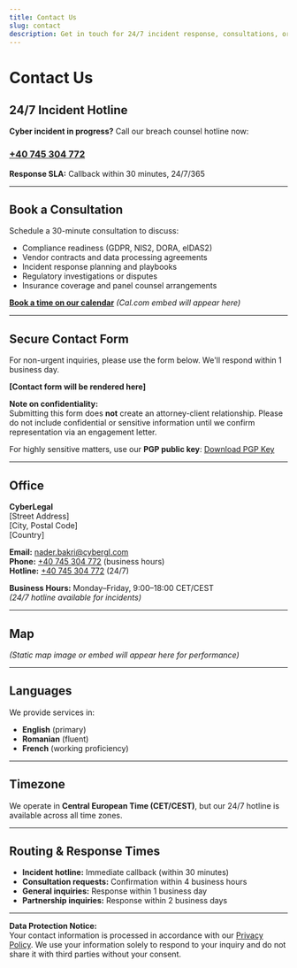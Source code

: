 ```yaml
---
title: Contact Us
slug: contact
description: Get in touch for 24/7 incident response, consultations, or general inquiries.
---
```


# Contact Us

## 24/7 Incident Hotline

**Cyber incident in progress?** Call our breach counsel hotline now:

### [+40 745 304 772](tel:+40745304772)

**Response SLA:** Callback within 30 minutes, 24/7/365

---

## Book a Consultation

Schedule a 30-minute consultation to discuss:

- Compliance readiness (GDPR, NIS2, DORA, eIDAS2)
- Vendor contracts and data processing agreements
- Incident response planning and playbooks
- Regulatory investigations or disputes
- Insurance coverage and panel counsel arrangements

**[Book a time on our calendar](#book)** *(Cal.com embed will appear here)*

---

## Secure Contact Form

For non-urgent inquiries, please use the form below. We'll respond within 1 business day.

**[Contact form will be rendered here]**

**Note on confidentiality:**  
Submitting this form does **not** create an attorney-client relationship. Please do not include confidential or sensitive information until we confirm representation via an engagement letter.

For highly sensitive matters, use our **PGP public key**: [Download PGP Key](/pgp-public-key.asc)

---

## Office

**CyberLegal**  
[Street Address]  
[City, Postal Code]  
[Country]

**Email:** [nader.bakri@cybergl.com](mailto:nader.bakri@cybergl.com)  
**Phone:** [+40 745 304 772](tel:+40745304772) (business hours)  
**Hotline:** [+40 745 304 772](tel:+40745304772) (24/7)

**Business Hours:** Monday–Friday, 9:00–18:00 CET/CEST  
*(24/7 hotline available for incidents)*

---

## Map

*(Static map image or embed will appear here for performance)*

---

## Languages

We provide services in:

- **English** (primary)
- **Romanian** (fluent)
- **French** (working proficiency)

---

## Timezone

We operate in **Central European Time (CET/CEST)**, but our 24/7 hotline is available across all time zones.

---

## Routing & Response Times

- **Incident hotline:** Immediate callback (within 30 minutes)
- **Consultation requests:** Confirmation within 4 business hours
- **General inquiries:** Response within 1 business day
- **Partnership inquiries:** Response within 2 business days

---

**Data Protection Notice:**  
Your contact information is processed in accordance with our [Privacy Policy](/legal/privacy). We use your information solely to respond to your inquiry and do not share it with third parties without your consent.

